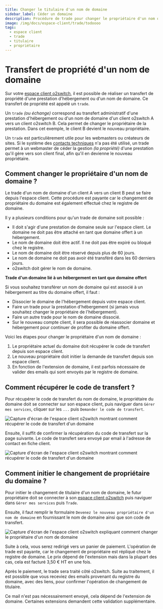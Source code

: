```yaml
---
title: Changer le titulaire d'un nom de domaine
sidebar_label: Céder un domaine
description: Procédure de trade pour changer le propriétaire d'un nom de domaine géré chez o2switch
image: /img/docs/espace-client/trade/todoooo
tags:
  - espace client
  - trade 
  - titulaire
  - propriétaire
---
```

# Transfert de propriété d'un nom de domaine

Sur votre [espace client o2switch](https://clients.o2switch.fr/auth/connexion), il est possible de réaliser un transfert
de propriété d'une prestation d'hébergement ou d'un nom de domaine. Ce transfert de propriété est appelé un `trade`.

Un `trade` *(ou échange)* correspond au transfert administratif d'une prestation d'hébergement ou d'un nom de domaine
d'un client o2switch A vers un client o2switch B. Cela permet de changer le propriétaire de la prestation. Dans cet
exemple, le client B devient le nouveau propriétaire.

Un `trade` est particulièrement utile pour les webmasters ou créateurs de sites. Si le système des [contacts
techniques](/espace-client/gestion-contact/technique) n'a pas été utilisé, un trade permet à un webmaster de céder la
gestion *(la propriété)* d'une prestation qu'il gère vers son client final, afin qu'il en devienne le nouveau
propriétaire.

## Comment changer le propriétaire d'un nom de domaine ?

Le trade d'un nom de domaine d'un client A vers un client B peut se faire depuis l'espace client. Cette procédure est
payante car le changement de propriétaire du domaine est également effectué chez le registre de domaine.

Il y a plusieurs conditions pour qu'un trade de domaine soit possible :
- Il doit s'agir d'une prestation de domaine seule sur l'espace client. Le domaine ne doit pas être attaché en tant que
  domaine offert à un hébergement.
- Le nom de domaine doit être actif. Il ne doit pas être expiré ou bloqué chez le registre.
- Le nom de domaine doit être réservé depuis plus de 60 jours.
- Le nom de domaine ne doit pas avoir été transféré dans les 60 derniers jours.
- o2switch doit gérer le nom de domaine.

**Trade d'un domaine lié à un hébergement en tant que domaine offert**

Si vous souhaitez transférer un nom de domaine qui est associé à un hébergement au titre du domaine offert, il faut :
- Dissocier le domaine de l'hébergement depuis votre espace client.
- Faire un trade pour la prestation d'hébergement (si jamais vous souhaitez changer le propriétaire de l'hébergement).
- Faire un autre trade pour le nom de domaine dissocié.
- Sur le nouveau compte client, il sera possible de réassocier domaine et hébergement pour continuer de profiter du
domaine offert.

Voici les étapes pour changer le propriétaire d'un nom de domaine :
1. Le propriétaire actuel du domaine doit récupérer le code de transfert depuis son espace client.
2. Le nouveau propriétaire doit initier la demande de transfert depuis son espace client.
3. En fonction de l'extension de domaine, il est parfois nécessaire de valider des emails qui sont envoyés par le
   registre de domaine.

## Comment récupérer le code de transfert ?

Pour récupérer le code de transfert du nom de domaine, le propriétaire du domaine doit se connecter sur son espace
client, puis naviguer dans `Gérer mes services`, cliquer sur les `...` puis `Demander le code de transfert`.

<Image
    src="/img/docs/espace-client/trade/demander-code-transfert.png"
    title="Comment récupérer le code de transfert"
    caption="Première étape de la procédure pour récupérer le code de transfert d'un nom de domaine o2switch"
    alt="Capture d'écran de l'espace client o2switch montrant comment récupérer le code de transfert d'un domaine"
/>

Ensuite, il suffit de confirmer la récupération du code de transfert sur la page suivante. Le code de transfert sera
envoyé par email à l'adresse de contact en fiche client.

<Image
    src="/img/docs/espace-client/trade/code-transfert-domaine-o2switch.png"
    title="Récupérer le code de transfert d'un domaine o2switch"
    caption="Récupération du code de transfert d'un domaine réservé chez o2switch"
    alt="Capture d'écran de l'espace client o2switch montrant comment récupérer le code de transfert d'un domaine"
/>

## Comment initier le changement de propriétaire du domaine ?

Pour initier le changement de titulaire d'un nom de domaine, le futur propriétaire doit se connecter à son [espace
client o2switch](https://clients.o2switch.fr/auth/connexion) puis naviguer dans `Gérer mes services` puis `Trade`.

Ensuite, il faut remplir le formulaire `Devenez le nouveau propriétaire d'un nom de domaine` en fournissant le nom de
domaine ainsi que son code de transfert.

<Image
    src="/img/docs/espace-client/trade/initier-trade-domaine.png"
    title="Initier la procédure de trade de domaine"
    caption="Comment initier la procédure de changement de titulaire d'un domaine o2switch ?"
    alt="Capture d'écran de l'espace client o2switch expliquant comment changer le propriétaire d'un nom de domaine"
/>

Suite à cela, vous serez redirigé vers un panier de paiement. L'opération de trade est payante, car le changement de
propriétaire est répliqué chez le registre de domaine. Le prix dépend de l'extension mais dans la plupart des cas, cela
est facturé 3,50 € HT en une fois.

Après le paiement, le trade sera traité côté o2switch. Suite au traitement, il est possible que vous receviez des emails
provenant du registre du domaine, avec des liens, pour confirmer l'opération de changement de titulaire.

Ce mail n'est pas nécessairement envoyé, cela dépend de l'extension de domaine. Certaines extensions demandent cette
validation supplémentaire.
